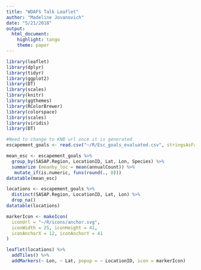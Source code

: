 ```yaml
---
title: "WDAFS Talk Leaflet"
author: "Madeline Jovanovich"
date: "5/21/2018"
output: 
  html_document: 
    highlight: tango
    theme: paper
---
```


```r
library(leaflet)
library(dplyr)
library(tidyr)
library(ggplot2)
library(DT)
library(scales)
library(knitr)
library(ggthemes)
library(RColorBrewer)
library(colorspace)
library(scales)
library(viridis)
library(DT)
```

```r
#Need to change to KNB url once it is generated
escapement_goals <- read.csv("~/R/Esc_goals_evaluated.csv", stringsAsFactors = FALSE)
```

```r
mean_esc <- escapement_goals %>%
  group_by(SASAP.Region, LocationID, Lat, Lon, Species) %>%
  summarize (meanby_loc = mean(annualCount)) %>%
   mutate_if(is.numeric, funs(round(., 0)))
datatable(mean_esc)
```


```r
locations <- escapement_goals %>% 
  distinct(SASAP.Region, LocationID, Lat, Lon) %>% 
  drop_na()
datatable(locations)
```

```r
markerIcon <- makeIcon(
  iconUrl = "~/R/icons/anchor.svg",
  iconWidth = 25, iconHeight = 41,
  iconAnchorX = 12, iconAnchorY = 41
)
```
```r

leaflet(locations) %>% 
  addTiles() %>% 
  addMarkers(~ Lon, ~ Lat, popup = ~ LocationID, icon = markerIcon)

```
